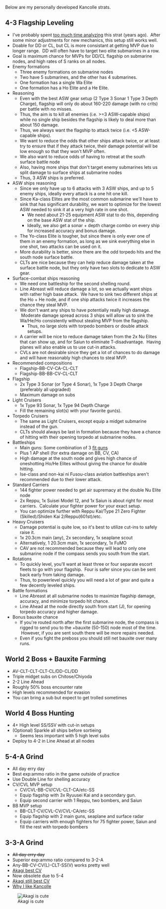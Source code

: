 Below are my personally developed Kancolle strats.
==4-3 Flagship Leveling==
*I've probably spent [http://i.imgur.com/bGRVgad.png too much time analyzing] this strat (years ago).  After some minor adjustments for new mechanics, this setup still works well.
*Doable for DD or CL, but CL is more consistant at getting MVP due to longer range.  DD will often have to target two elite submarines in a row.
*Goal is maximum chance for MVPs for DD/CL flagship on submarine nodes, and high rates of S ranks on all nodes.
*Enemy formations
**Three enemy formations on submarine nodes
**Two have 5 submarines, and the other has 4 submarines.
**One formation has a single Wa Elite
**One formation has a Ho Elite and a He Elite.
*Reasoning
**Even with the best ASW gear setup (2 Type 3 Sonar 1 Type 3 Depth Charge), flagship will only do about 160-220 damage (with no crits) per battle with no misses.
**Thus, the aim is to kill all enemies (i.e. >=3 ASW-capable ships) while no single ship besides the flagship is likely to deal more than about 150 damage.
**Thus, we always want the flagship to attack twice (i.e. <5 ASW-capable ships).
**We want to reduce the odds that other ships attack twice, or at least try to ensure that if they attack twice, their damage potential will be low enough so that they won't MVP often.
**We also want to reduce odds of having to retreat at the south surface battle node
**Also, having more ships that don't target enemy submarines lets us split damage to surface ships at submarine nodes
**Thus, 3 ASW ships is preferred.
*ASW ships reasoning
**Since we only have up to 6 attacks with 3 ASW ships, and up to 5 enemy ships, ideally every attack is a one hit one kill.
**Since Ka-class Elites are the most common submarine we'll have to sink that has significant durability, we want to optimize for the lowest ASW needed to sink it at a very high rate in one shot.
***We need about 21-25 equipment ASW stat to do this, depending on the base ASW stat of the ship.
***Ideally, we also get a sonar + depth charge combo on every ship for increased accuracy and bonus damage. 
**The Yo-class Elite is tougher, but since there is only ever one of them in an enemy formation, as long as we sink everything else in one shot, two attacks can be used on it.
**More durability is better, since there are the odd torpedo hits and the south node surface battle.
**CLTs are nice because they can help reduce damage taken at the surface battle node, but they only have two slots to dedicate to ASW gear.
*Surface-combat ships reasoning
**We need one battleship for the second shelling round.
**Line Abreast will reduce damage a lot, so we actually want ships with rather high base attack.  We have to sink two different ships at the Ho + He node, and if one ship attacks twice it increases the chance they steal MVP.
**We don't want any ships to have potentially really high damage.  Moderate damage spread across 3 ships will allow us to sink the Wa/He/Ho consistently without stealing MVP from the flagship.
***Thus, no large slots with torpedo bombers or double attack setups.
**A carrier will be nice to reduce damage taken from the 2x Nu Elites that can show up, and for Saiun to eliminate T-disadvantage.  Having planes will also enable us to use cut-in attacks.
**CVLs are not desirable since they get a lot of chances to do damage and will have reasonably high chances to steal MVP.
*Recommended compositions
**Flagship-BB-CV-CA-CL-CLT
**Flagship-BB-BB-CV-CL-CLT
*Flagship
**2x Type 3 Sonar (or Type 4 Sonar), 1x Type 3 Depth Charge (preferably all upgraded)
**Maximum damage on subs
*Light Cruisers
**1x Type 93 Sonar, 1x Type 94 Depth Charge
**Fill the remaining slot(s) with your favorite gun(s).
*Torpedo Cruisers
**The same as Light Cruisers, except equip a midget submarine instead of the gun.
**CLTs should always be last in formation because they have a chance of hitting with their opening torpedo at submarine nodes.
*Battleships
**Main guns: Some combination of 3 [https://cdn.discordapp.com/attachments/118339803660943369/193215999888064513/fit.png fit guns]
**Plus 1 AP shell (for extra damage on BB, CV, CA)
**High damage at the south node and gives high chance of oneshotting Ho/He Elites without giving the chance for double hitting.
**Ise-class and non-kai ni Fusou-class aviation battleships aren't recommended due to their lower attack.
*Standard Carriers
**144 fighter power needed to get air supremacy at the double Nu Elite node
**2x Reppu, 1x Suisei Model 12, and 1x Saiun is about right for most carriers.  Calculate your fighter power for your exact setup.
**You can optimize further with Reppu Kai/Type 21 Zero Fighter (Skilled)/Shiden Kai 2/Reppu(601st)/etc.
*Heavy Cruisers
**Damage potential is quite low, so it's best to utilize cut-ins to safely raise it.
**1x 20.3cm main (any), 2x secondary, 1x seaplane scout
**Alternatively, 1 20.3cm main, 1x secondary, 1x FuMO
**CAV are not recommended because they will lead to only one submarine node if the compass sends you south from the start.
*Rotations
**To quickly level, you'll want at least three or four separate escort fleets to go with your flagship.  Four is safer since you can be sent back early from taking damage.
**Thus, to powerlevel quickly you will need a lot of gear and quite a few decently leveled ships.
*Battle formations
**Line Abreast at all submarine nodes to maximize flagship damage, accuracy, and minimize torpedo hit chance.
**Line Ahead at the node directly south from start (J), for opening torpedo accuracy and higher damage.
*Bonus bauxite chance
**If you're routed north after the first submarine node, the compass is rigged to send you to the +bauxite (50-150) node most of the time.  However, if you are sent south there will be more repairs needed.
**Even if you fight the preboss you should still net bauxite over many runs.

==World 2 Boss + Bauxite Farming==
*AV-CLT-CLT-CLT-CL/DD-CL/DD
*Triple midget subs on Chitose/Chiyoda
*2-2 Line Ahead
*Roughly 50% boss encounter rate
*High levels recommended for evasion
*You can bring a sub but expect to get trolled sometimes
==World 4 Boss Hunting==
*4+ High level SS/SSV with cut-in setups
*(Optional) Sparkle all ships before sortieing
**Seems less important with 5 high level subs
*Deploy to 4-2 in Line Ahead at all nodes

==5-4-A Grind==
*All day erry day
*Best exp:ammo ratio in the game outside of practice
*Use Double Line for shelling accuracy
*CV/CVL MVP setup
**CV/CVL-BB-CV/CVL-CLT-CA/etc-SS
**Equip flagship with 3x Ryuusei Kai and a secondary gun.
**Equip second carrier with 1 Reppu, two bombers, and Saiun
*BB MVP setup
**BB-CLT-CV/CVL-CV/CVL-CA/etc-SS
**Equip flagship with 2 main guns, seaplane and surface radar
**Equip carriers with enough fighters for 75 fighter power, Saiun and fill the rest with torpedo bombers

==3-3-A Grind==

* <strike>All day erry day</strike>
* Superior exp:ammo ratio compared to 3-2-A
* Any-BB-CV-CV(L)-CLT-SS(V) works pretty well
* [https://www.twitch.tv/jenxiii/v/46399243 Akagi best CV]
* Now obsolete due to 5-4
* [http://www.pixiv.net/member_illust.php?mode=manga_big&illust_id=41935264&page=2 Akagi still best CV]
* [https://www.youtube.com/watch?v=di7QWpGVuvA Why I like Kancolle]
[[File:Akagi_riding_Kaga_av.png|thumb|left|Akagi is cute]]